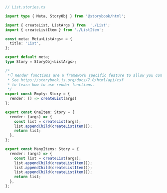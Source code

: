 
```ts
// List.stories.ts

import type { Meta, StoryObj } from '@storybook/html';

import { createList, ListArgs } from  './List';
import { createListItem } from './ListItem';

const meta: Meta<ListArgs> = {
  title: 'List',
};

export default meta;
type Story = StoryObj<ListArgs>;

/*
 *👇 Render functions are a framework specific feature to allow you control on how the component renders.
 * See https://storybook.js.org/docs/7.0/html/api/csf
 * to learn how to use render functions.
 */
export const Empty: Story = {
  render: () => createList(args)
};

export const OneItem: Story = {
  render: (args) => {
    const list = createList(args);
    list.appendChild(createListItem());
    return list;
  },
};

export const ManyItems: Story = {
  render: (args) => {
    const list = createList(args);
    list.appendChild(createListItem());
    list.appendChild(createListItem());
    list.appendChild(createListItem());
    return list;
  },
};
```